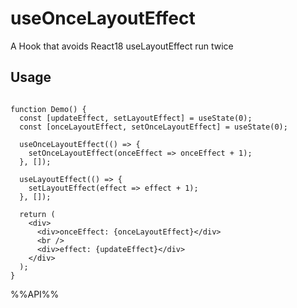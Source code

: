 # useOnceLayoutEffect

A Hook that avoids React18 useLayoutEffect run twice


## Usage

```tsx live

function Demo() {
  const [updateEffect, setLayoutEffect] = useState(0);
  const [onceLayoutEffect, setOnceLayoutEffect] = useState(0);

  useOnceLayoutEffect(() => {
    setOnceLayoutEffect(onceEffect => onceEffect + 1);
  }, []);

  useLayoutEffect(() => {
    setLayoutEffect(effect => effect + 1);
  }, []);

  return (
    <div>
      <div>onceEffect: {onceLayoutEffect}</div>
      <br />
      <div>effect: {updateEffect}</div>
    </div>
  );
}

```

%%API%%
